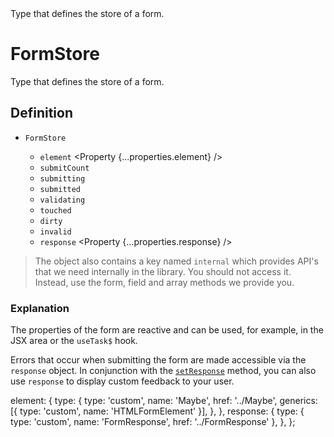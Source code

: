 
<Title>FormStore</Title>
<Description>Type that defines the store of a form.</Description>

# FormStore

Type that defines the store of a form.

## Definition

- `FormStore` <Property type="object" />
  - `element` <Property {...properties.element} />
  - `submitCount` <Property type="number" />
  - `submitting` <Property type="boolean" />
  - `submitted` <Property type="boolean" />
  - `validating` <Property type="boolean" />
  - `touched` <Property type="boolean" />
  - `dirty` <Property type="boolean" />
  - `invalid` <Property type="boolean" />
  - `response` <Property {...properties.response} />

> The object also contains a key named `internal` which provides API's that we need internally in the library. You should not access it. Instead, use the form, field and array methods we provide you.

### Explanation

The properties of the form are reactive and can be used, for example, in the JSX area or the `useTask$` hook.

Errors that occur when submitting the form are made accessible via the `response` object. In conjunction with the <A href="../setResponse">`setResponse`</A> method, you can also use `response` to display custom feedback to your user.

  element: {
    type: {
      type: 'custom',
      name: 'Maybe',
      href: '../Maybe',
      generics: [{ type: 'custom', name: 'HTMLFormElement' }],
    },
  },
  response: {
    type: { type: 'custom', name: 'FormResponse', href: '../FormResponse' },
  },
};

